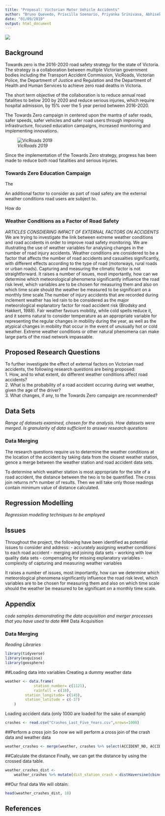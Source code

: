 ```yaml
---
title: "Proposal: Victorian Motor Vehicle Accidents"
author: "Bruno Quevedo, Priscilla Soenario, Priyanka Srinivasa, Abhisek Gautam"
date: "01/09/2019"
output: html_document
---
```

![](Graphics/TowardsZero.jpg)

## Background
Towards zero is the 2016-2020 road safety strategy for the state of Victoria. The strategy is a collaboration between multiple Victorian government bodies including the Transport Accident Commission, VicRoads, Victorian Police, the Department of Justice and Regulation and the Department of Health and Human Services to achieve zero road deaths in Victoria.

The short term objective of the collaboration is to reduce annual road fatalities to below 200 by 2020 and reduce serious injuries, which require hospital admission, by 15% over the 5 year period between 2016-2020.

The Towards Zero campaign in centered upon the mantra of safer roads, safer speeds, safer vehicles and safer road users through improving infrastructure, focused education campaigns, increased monitoring and implementing innovations.

![_VicRoads 2019_](Graphics/VicRoads_People_Crash_Stats.PNG)

Since the implementation of the Towards Zero strategy, progress has been made to reduce both road fatalities and serious injuries.

### Towards Zero Education Campaign
The 


An additional factor to consider as part of road safety are the external weather conditions road users are subject to.

How do


### Weather Conditions as a Factor of Road Safety
_ARTICLES CONSDIERING IMPACT OF EXTERNAL FACTORS ON ACCIDENTS_
We are trying to investigate the link between extreme weather conditions and road accidents in order to improve road safety monitoring. We are illustrating the use of weather variables for analysing changes in the number of road injury accidents. Weather conditions are considered to be a factor that affects the number of road accidents and casualties significantly, with different effects according to the type of road (motorways, rural roads or urban roads). Capturing and measuring the climatic factor is not straightforward. It raises a number of issues, most importantly, how can we determine which meteorological phenomena significantly influence the road risk level, which variables are to be chosen for measuring them and also on which time scale should the weather be measured to be significant on a monthly time scale.The number of injury accidents that are recorded during inclement weather has led rain to be considered as the major meteorological explanatory factor for road accident risk (Brodsky and Hakkert, 1988). Fair weather favours mobility, while cold spells reduce it, and it seems natural to consider temperature as an appropriate variable for representing the regular changes in mobility during the year, as well as the atypical changes in mobility that occur in the event of unusually hot or cold weather. Extreme weather conditions or other natural phenomena can make large parts of the road network impassable.


## Proposed Research Questions
To further investigate the effect of external factors on Victorian road accidents, the following research questions are being proposed:   
1. How, and to what extent, do different weather conditions affect road accidents?   
2. What is the probability of a road accident occuring during wet weather, given the age of the driver?   
3. What changes, if any, to the Towards Zero campaign are recommended?   

## Data Sets
_Range of datasets examined, chosen for the analysis. How datasets were merged. Is granularity of data sufficient to answer research questions_

### Data Merging
The research questions require us to determine the weather conditions at the location of the accident by taking data from the closest weather station, gence a merge between the weather station and road accident data sets.

To determine which weather station is most appropriate for the site of a road accident, the distance between the two is to be quantified. The cross join returns m*n number of results. Then we will take only those readings contain minimum value of distance calculated.

## Regression Modelling
_Regression modelling techniques to be employed_


## Issues
Throughout the project, the following have been identified as potential issues to consider and address:
- accurately assigning weather conditions to each road accident
- merging and joining data sets
- working with low quality data sets
- compensating for missing explanatory variables
- complexity of capturing and measuring weather variables

It raises a number of issues, most importantly, how can we determine which meteorological phenomena significantly influence the road risk level, which variables are to be chosen for measuring them and also on which time scale should the weather be measured to be significant on a monthly time scale.

## Appendix
_code samples demonstrating the data acquisition and merger processes that you have used to date_
### Data Acquisition


### Data Merging

*Reading Libraries*
``` r
library(tidyverse)
library(esquisse)
library(geosphere)
```

##Loading data into variables
Creating a dummy weather data
``` r
weather <- data.frame(
			 station_number= c(1121),
			 rainfall = c(10),
	     station_longitude= c(145),
	     station_latitude = c(-37)
	)
```

Loading accident data (only 1000 are loaded for the sake of example)
``` r
crashes <- read.csv("Crashes_Last_Five_Years.csv",nrows=1000)
```

##Perform a cross join
So now we will perform a cross join of the crash data and weather data

``` r
weather_crashes <- merge(weather, crashes %>% select(ACCIDENT_NO, ACCIDENT_DATE, LONGITUDE, LATITUDE), all= TRUE)
```

##Calculate the distance
Finally, we can get the distance by using the crossed data table.

``` r
weather_crashes_dist <- 
	weather_crashes %>% mutate(dist_station_crash = distHaversine(cbind(station_longitude, station_latitude), cbind(LONGITUDE, LATITUDE)))
```

##Our final data
We will obtain:

``` r
head(weather_crashes_dist, 10)
```


## References
